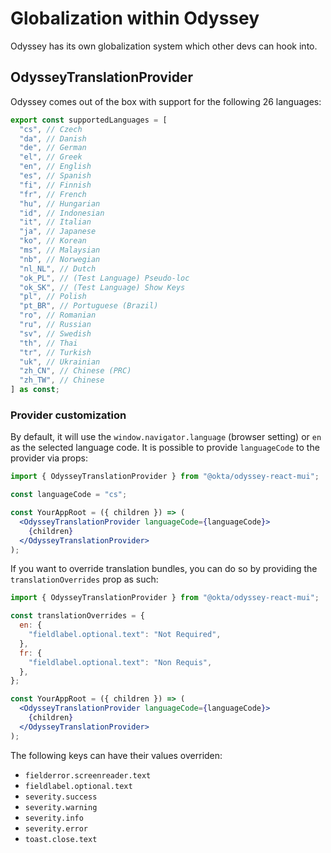 
<Meta title="Guidelines/Odyssey Translation Provider" />

# Globalization within Odyssey

Odyssey has its own globalization system which other devs can hook into.

## OdysseyTranslationProvider

Odyssey comes out of the box with support for the following 26 languages:

```ts
export const supportedLanguages = [
  "cs", // Czech
  "da", // Danish
  "de", // German
  "el", // Greek
  "en", // English
  "es", // Spanish
  "fi", // Finnish
  "fr", // French
  "hu", // Hungarian
  "id", // Indonesian
  "it", // Italian
  "ja", // Japanese
  "ko", // Korean
  "ms", // Malaysian
  "nb", // Norwegian
  "nl_NL", // Dutch
  "ok_PL", // (Test Language) Pseudo-loc
  "ok_SK", // (Test Language) Show Keys
  "pl", // Polish
  "pt_BR", // Portuguese (Brazil)
  "ro", // Romanian
  "ru", // Russian
  "sv", // Swedish
  "th", // Thai
  "tr", // Turkish
  "uk", // Ukrainian
  "zh_CN", // Chinese (PRC)
  "zh_TW", // Chinese
] as const;
```

### Provider customization

By default, it will use the `window.navigator.language` (browser setting) or `en` as the selected language code. It is possible to provide `languageCode` to the provider via props:

```jsx
import { OdysseyTranslationProvider } from "@okta/odyssey-react-mui";

const languageCode = "cs";

const YourAppRoot = ({ children }) => (
  <OdysseyTranslationProvider languageCode={languageCode}>
    {children}
  </OdysseyTranslationProvider>
);
```

If you want to override translation bundles, you can do so by providing the `translationOverrides` prop as such:

```jsx
import { OdysseyTranslationProvider } from "@okta/odyssey-react-mui";

const translationOverrides = {
  en: {
    "fieldlabel.optional.text": "Not Required",
  },
  fr: {
    "fieldlabel.optional.text": "Non Requis",
  },
};

const YourAppRoot = ({ children }) => (
  <OdysseyTranslationProvider languageCode={languageCode}>
    {children}
  </OdysseyTranslationProvider>
);
```

The following keys can have their values overriden:

- `fielderror.screenreader.text`
- `fieldlabel.optional.text`
- `severity.success`
- `severity.warning`
- `severity.info`
- `severity.error`
- `toast.close.text`

